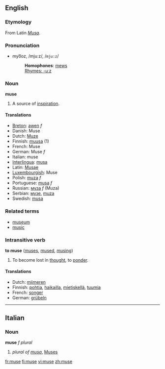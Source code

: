 {{see|Muse}}

==English==
===Etymology===
From Latin ''[[Musa]]''.

===Pronunciation===
*myo͞oz, /mjuːz/, /<tt>mju:z</tt>/
*:'''Homophones''': [[mews]]
*:[[Rhymes:English:-uːz|Rhymes: -uːz]]

===Noun===
'''muse'''

#A source of [[inspiration]].

====Translations====
*[[Breton]]: [[awen]] ''f''
*Danish: Muse
*Dutch: [[Muze]]
*Finnish: [[muusa]] (1)
*French: Muse
*German: Muse ''f''
*Italian: muse
*[[Interlingua]]: [[musa]]
*Latin: [[Musae]]
*[[Luxembourgish]]: Muse
*Polish: [[muza]] ''f''
*Portuguese: [[musa]] ''f''
*Russian: [[муза]] ''f'' (Muza)
*Serbian: [[музе]], [[muza]]
*Swedish: [[musa]]

===Related terms===
*[[museum]]
*[[music]]

===Intransitive verb===
'''to muse''' ([[muses]], [[mused]], [[musing]])

#To become lost in [[thought]], to [[ponder]].

====Translations====
*Dutch: [[mijmeren]]
*Finnish: [[pohtia]], [[haikailla]], [[mietiskellä]], [[tuumia]]
*French: [[songer]]
*German: [[grübeln]]

----
==Italian==
===Noun===
'''muse''' ''f plural''

# ''plural of [[musa]]'', [[Muses]]

[[fr:muse]]
[[fi:muse]]
[[vi:muse]]
[[zh:muse]]